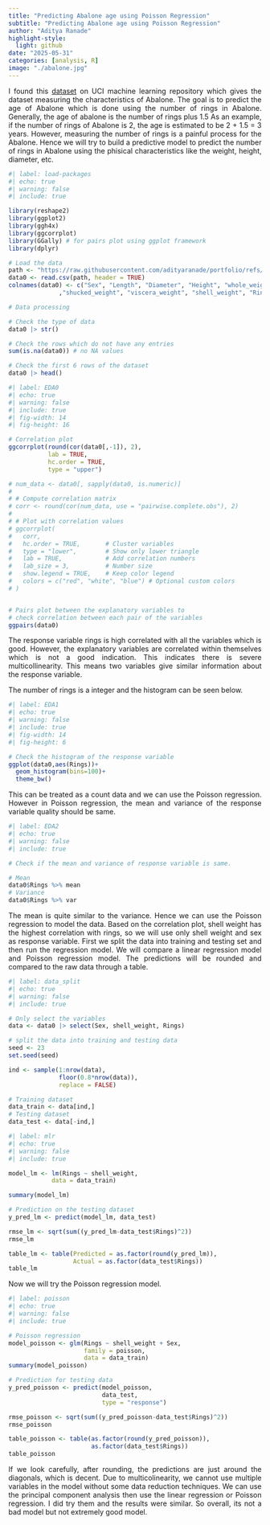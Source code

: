 ```yaml
---
title: "Predicting Abalone age using Poisson Regression"
subtitle: "Predicting Abalone age using Poisson Regression"
author: "Aditya Ranade"
highlight-style:
  light: github
date: "2025-05-31"
categories: [analysis, R]
image: "./abalone.jpg"
---
```


::: {style="text-align: justify"}
I found this [dataset](https://archive.ics.uci.edu/dataset/1/abalone) on UCI machine learning repository which gives the dataset measuring the characteristics of Abalone. The goal is to predict the age of Abalone which is done using the number of rings in Abalone. Generally, the age of abalone is the number of rings plus 1.5 As an example, if the number of rings of Abalone is 2, the age is estimated to be 2 + 1.5 = 3 years. However, measuring the number of rings is a painful process for the Abalone. Hence we will try to build a predictive model to predict the number of rings in Abalone using the phisical characteristics like the weight, height, diameter, etc.
:::

```r
#| label: load-packages
#| echo: true
#| warning: false
#| include: true

library(reshape2)
library(ggplot2)
library(ggh4x)
library(ggcorrplot)
library(GGally) # for pairs plot using ggplot framework
library(dplyr)

# Load the data
path <- "https://raw.githubusercontent.com/adityaranade/portfolio/refs/heads/main/abalone/abalone.data"
data0 <- read.csv(path, header = TRUE)
colnames(data0) <- c("Sex", "Length", "Diameter", "Height", "whole_weight"
              ,"shucked_weight", "viscera_weight", "shell_weight", "Rings")

# Data processing

# Check the type of data
data0 |> str()

# Check the rows which do not have any entries
sum(is.na(data0)) # no NA values

# Check the first 6 rows of the dataset
data0 |> head()
```

```r
#| label: EDA0
#| echo: true
#| warning: false
#| include: true
#| fig-width: 14
#| fig-height: 16

# Correlation plot
ggcorrplot(round(cor(data0[,-1]), 2), 
           lab = TRUE,
           hc.order = TRUE,
           type = "upper")

# num_data <- data0[, sapply(data0, is.numeric)]
# 
# # Compute correlation matrix
# corr <- round(cor(num_data, use = "pairwise.complete.obs"), 2)
# 
# # Plot with correlation values
# ggcorrplot(
#   corr,
#   hc.order = TRUE,       # Cluster variables
#   type = "lower",        # Show only lower triangle
#   lab = TRUE,            # Add correlation numbers
#   lab_size = 3,          # Number size
#   show.legend = TRUE,    # Keep color legend
#   colors = c("red", "white", "blue") # Optional custom colors
# )


# Pairs plot between the explanatory variables to 
# check correlation between each pair of the variables
ggpairs(data0)
```

::: {style="text-align: justify"}
The response variable rings is high correlated with all the variables which is good. However, the explanatory variables are correlated within themselves which is not a good indication. This indicates there is severe multicollinearity. This means two variables give similar information about the response variable.

The number of rings is a integer and the histogram can be seen below.
:::

```r
#| label: EDA1
#| echo: true
#| warning: false
#| include: true
#| fig-width: 14
#| fig-height: 6

# Check the histogram of the response variable
ggplot(data0,aes(Rings))+
  geom_histogram(bins=100)+
  theme_bw()
```

::: {style="text-align: justify"}
This can be treated as a count data and we can use the Poisson regression. However in Poisson regression, the mean and variance of the response variable quality should be same.
:::

```r
#| label: EDA2
#| echo: true
#| warning: false
#| include: true

# Check if the mean and variance of response variable is same.

# Mean
data0$Rings %>% mean
# Variance
data0$Rings %>% var
```

::: {style="text-align: justify"}
The mean is quite similar to the variance. Hence we can use the Poisson regression to model the data. Based on the correlation plot, shell weight has the highest correlation with rings, so we will use only shell weight and sex as response variable. First we split the data into training and testing set and then run the regression model. We will compare a linear regression model and Poisson regression model. The predictions will be rounded and compared to the raw data through a table.
:::

```r
#| label: data_split
#| echo: true
#| warning: false
#| include: true

# Only select the variables
data <- data0 |> select(Sex, shell_weight, Rings)

# split the data into training and testing data
seed <- 23
set.seed(seed)

ind <- sample(1:nrow(data),
              floor(0.8*nrow(data)),
              replace = FALSE)

# Training dataset
data_train <- data[ind,]
# Testing dataset
data_test <- data[-ind,]
```

```r
#| label: mlr
#| echo: true
#| warning: false
#| include: true

model_lm <- lm(Rings ~ shell_weight,
            data = data_train)

summary(model_lm)

# Prediction on the testing dataset
y_pred_lm <- predict(model_lm, data_test)

rmse_lm <- sqrt(sum((y_pred_lm-data_test$Rings)^2))
rmse_lm

table_lm <- table(Predicted = as.factor(round(y_pred_lm)),
                  Actual = as.factor(data_test$Rings))
table_lm
```

::: {style="text-align: justify"}
Now we will try the Poisson regression model.
:::

```r
#| label: poisson
#| echo: true
#| warning: false
#| include: true

# Poisson regression
model_poisson <- glm(Rings ~ shell_weight + Sex, 
                     family = poisson,
                     data = data_train)
summary(model_poisson)

# Prediction for testing data
y_pred_poisson <- predict(model_poisson, 
                          data_test,
                          type = "response")

rmse_poisson <- sqrt(sum((y_pred_poisson-data_test$Rings)^2))
rmse_poisson

table_poisson <- table(as.factor(round(y_pred_poisson)),
                       as.factor(data_test$Rings))
table_poisson
```

::: {style="text-align: justify"}
If we look carefully, after rounding, the predictions are just around the diagonals, which is decent. Due to multicolinearity, we cannot use multiple variables in the model without some data reduction techniques. We can use the principal component analysis then use the linear regression or Poisson regression. I did try them and the results were similar. So overall, its not a bad model but not extremely good model.
:::
